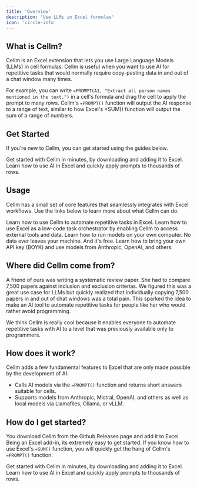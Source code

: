 ```yaml
---
title: 'Overview'
description: 'Use LLMs in Excel formulas'
icon: 'circle-info'
---
```


## What is Cellm?

Cellm is an Excel extension that lets you use Large Language Models (LLMs) in cell formulas. Cellm is useful when you want to use AI for repetitive tasks that would normally require copy-pasting data in and out of a chat window many times. 

For example, you can write `=PROMPT(A1, "Extract all person names mentioned in the text.")` in a cell's formula and drag the cell to apply the prompt to many rows. Cellm's `=PROMPT()` function will output the AI response to a range of text, similar to how Excel's =SUM() function will output the sum of a range of numbers. 

## Get Started

If you're new to Cellm, you can get started using the guides below.

<CardGroup cols={2}>
  <Card
    title="Install"
    icon="download"
    href="/get-started/install">
    Get started with Cellm in minutes, by downloading and adding it to Excel.
  </Card>
  <Card
    title="Quickstart"
    icon="rocket"
    href="/get-started/quickstart">
    Learn how to use AI in Excel and quickly apply prompts to thousands of rows. 
  </Card>
</CardGroup>

## Usage

Cellm has a small set of core features that seamlessly integrates with Excel workflows. Use the links below to learn more about what Cellm can do. 

<CardGroup cols={2}>
  <Card
    title="Prompting"
    icon="text"
    href="/usage/prompting">
    Learn how to use Cellm to automate repetitive tasks in Excel.
  </Card>
  <Card
    title="Function Calling"
    icon="function"
    href="/usage/function-calling">
    Learn how to use Excel as a low-code task orchestrator by enabling Cellm to access external tools and data.
  </Card>
  <Card
    title="Local Models"
    icon="server"
    href="/models/local-models">
    Learn how to run models on your own computer. No data ever leaves your machine. And it's free.
  </Card>
  <Card
    title="Hosted Models"
    icon="network-wired"
    href="/models/hosted-models">
    Learn how to bring your own API key (BOYK) and use models from Anthropic, OpenAI, and others.
  </Card>
</CardGroup>

## Where did Cellm come from?

A friend of ours was writing a systematic review paper. She had to compare 7,500 papers against inclusion and exclusion criterias. We figured this was a great use case for LLMs but quickly realized that individually copying 7,500 papers in and out of chat windows was a total pain. This sparked the idea to make an AI tool to automate repetitive tasks for people like her who would rather avoid programming.

We think Cellm is really cool because it enables everyone to automate repetitive tasks with AI to a level that was previously available only to programmers.

## How does it work?
Cellm adds a few fundamental features to Excel that are only made possible by the development of AI:


- Calls AI models via the `=PROMPT()` function and returns short answers suitable for cells.
- Supports models from Anthropic, Mistral, OpenAI, and others as well as local models via Llamafiles, Ollama, or vLLM.


## How do I get started?
You download Cellm from the Github Releases page and add it to Excel. Being an Excel add-in, its extremely easy to get started. If you know how to use Excel's `=SUM()` function, you will quickly get the hang of Cellm's `=PROMPT()` function.

<CardGroup cols={2}>
  <Card
    title="Quickstart"
    icon="rocket"
    href="/get-started/quickstart.mdx">
    Get started with Cellm in minutes, by downloading and adding it to Excel.
  </Card>
  <Card
    title="Prompting"
    icon="text"
    href="/usage/prompting.mdx">
    Learn how to use AI in Excel and quickly apply prompts to thousands of rows. 
  </Card>
</CardGroup>